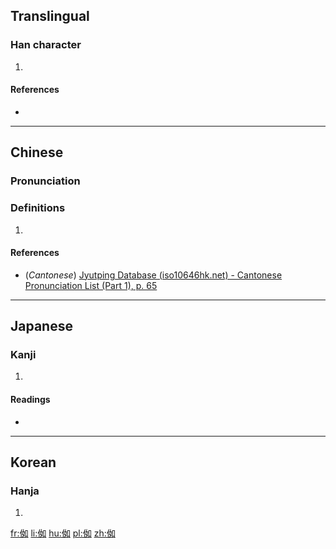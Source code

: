 ==Translingual==

===Han character===
{{Han char|rn=9|rad=人|as=06|sn=8|four=26200|canj=OVR|ids=⿰亻如}}

# {{defn|Han|sort=人06}}

====References====
* {{Han ref|kx=0102.210|dkj=00610|dj=0217.040|hdz=10154.110|uh=4F9E|ud=20382|bh=CBC7|bd=52167}}

----

==Chinese==
{{zh-forms}}

===Pronunciation===
{{zh-pron
|m=rú
|c=jyu4
|mc=
|oc=
|ma=
|cat=
}}

===Definitions===
# {{rfdef|lang=zh}}

====References====
*(''Cantonese'') [http://www.iso10646hk.net/jp/document/download.jsp Jyutping Database (iso10646hk.net) - Cantonese Pronunciation List (Part 1), p. 65]

----

==Japanese==

===Kanji===
{{ja-kanji|grade=|rs=人06}}

# {{defn|lang=ja|sort=人06}}

====Readings====
* {{ja-readings|on=[[じょ]] (jo), [[にょ]] (nyo)|kun=[[ひとしい]] (hitoshii), [[したがへならす]] (shitagahenarasu)}}

----

==Korean==

===Hanja===
{{ko-hanja|hangeul=[[여]]|rv=yeo|mr=yŏ}}

# {{defn|lang=ko|sort=人06}}

[[fr:侞]]
[[li:侞]]
[[hu:侞]]
[[pl:侞]]
[[zh:侞]]
